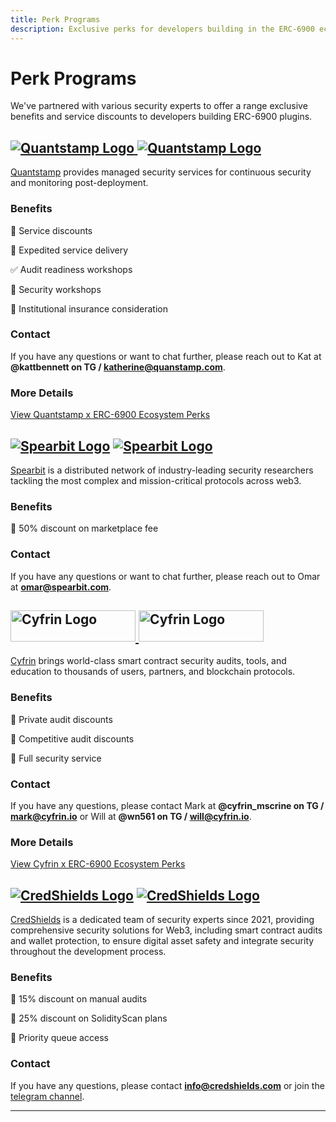 ```yaml
---
title: Perk Programs
description: Exclusive perks for developers building in the ERC-6900 ecosystem.
---
```


# Perk Programs

We've partnered with various security experts to offer a range exclusive benefits and service discounts to developers building ERC-6900 plugins.

## [![Quantstamp Logo](./quantstamp-logo-light.svg) ![Quantstamp Logo](./quantstamp-logo-dark.svg)](https://www.quantstamp.com)

[Quantstamp](https://www.quantstamp.com) provides managed security services for continuous security and monitoring post-deployment.

### Benefits

🤑 Service discounts

🚚 Expedited service delivery

✅ Audit readiness workshops

🔐 Security workshops

🏫 Institutional insurance consideration

### Contact

If you have any questions or want to chat further, please reach out to Kat at **@kattbennett on TG / katherine@quanstamp.com**.

### More Details

[View Quantstamp x ERC-6900 Ecosystem Perks](https://erc6900perks.notion.site/Quantstamp-x-ERC-6900-Ecosystem-Perks-beb229361a904b8b87650bd46fa8e599)

## [![Spearbit Logo](./spearbit-logo-light.svg)](https://spearbit.com/) [![Spearbit Logo](./spearbit-logo-dark.svg)](https://spearbit.com/)

[Spearbit](https://spearbit.com/) is a distributed network of industry-leading security researchers tackling the most complex and mission-critical protocols across web3.

### Benefits

🤑 50% discount on marketplace fee

### Contact

If you have any questions or want to chat further, please reach out to Omar at **omar@spearbit.com**.

## [<img src="./cyfrin-logo-light.png" alt="Cyfrin Logo" width="200" height="50" /> <img src="./cyfrin-logo-dark.png" alt="Cyfrin Logo" width="200" height="50" />](https://www.cyfrin.io/)

[Cyfrin](https://www.cyfrin.io/) brings world-class smart contract security audits, tools, and education to thousands of users, partners, and blockchain protocols.

### Benefits

🤑 Private audit discounts

🥊 Competitive audit discounts

🔐 Full security service

### Contact

If you have any questions, please contact Mark at **@cyfrin_mscrine on TG / mark@cyfrin.io** or Will at **@wn561 on TG / will@cyfrin.io**.

### More Details

[View Cyfrin x ERC-6900 Ecosystem Perks](https://cyfrin.notion.site/Cyfrin-CodeHawks-x-ERC-6900-Ecosystem-Partnership-c994e83b7d87419cada206ed08b3c3d7)

## [![CredShields Logo](./credshields-logo-light.svg)](https://credshields.com/) [![CredShields Logo](./credshields-logo-dark.svg)](https://credshields.com/)

[CredShields](https://credshields.com/) is a dedicated team of security experts since 2021, providing comprehensive security solutions for Web3, including smart contract audits and wallet protection, to ensure digital asset safety and integrate security throughout the development process.

### Benefits

🤑 15% discount on manual audits

💸 25% discount on SolidityScan plans

🎉 Priority queue access

### Contact

If you have any questions, please contact **info@credshields.com** or join the [telegram channel](https://t.me/solidityscan).

---
